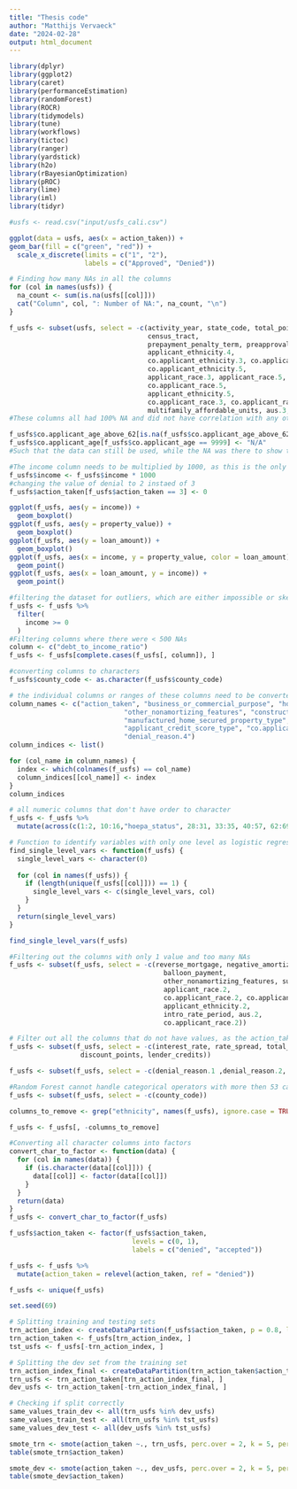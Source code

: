 ---
title: "Thesis code"
author: "Matthijs Vervaeck"
date: "2024-02-28"
output: html_document
---

```{r loading libraries load., cache = FALSE}
library(dplyr)
library(ggplot2)
library(caret)
library(performanceEstimation)
library(randomForest)
library(ROCR)
library(tidymodels)
library(tune)         
library(workflows)  
library(tictoc)
library(ranger)
library(yardstick)
library(h2o)
library(rBayesianOptimization)
library(pROC)
library(lime)
library(iml)
library(tidyr)
```

```{r loading the usfs datasets., cache = FALSE}
#usfs <- read.csv("input/usfs_cali.csv")
```

```{r action_taken plot., cache = FALSE}
ggplot(data = usfs, aes(x = action_taken)) +
geom_bar(fill = c("green", "red")) + 
  scale_x_discrete(limits = c("1", "2"),
                   labels = c("Approved", "Denied")) 
```

```{r conducting EDA., cache=FALSE}
# Finding how many NAs in all the columns
for (col in names(usfs)) {
  na_count <- sum(is.na(usfs[[col]]))
  cat("Column", col, ": Number of NA:", na_count, "\n")
}

```

```{r filtering redundant columns usfs dataset., cache=FALSE}
f_usfs <- subset(usfs, select = -c(activity_year, state_code, total_points_and_fees, lei,
                                   census_tract,
                                   prepayment_penalty_term, preapproval, applicant_ethnicity.3,
                                   applicant_ethnicity.4,
                                   co.applicant_ethnicity.3, co.applicant_ethnicity.4,
                                   co.applicant_ethnicity.5,
                                   applicant_race.3, applicant_race.5, applicant_race.4,
                                   co.applicant_race.5, 
                                   applicant_ethnicity.5,
                                   co.applicant_race.3, co.applicant_race.4,
                                   multifamily_affordable_units, aus.3, aus.4, aus.5))
#These columns all had 100% NA and did not have correlation with any other missing values. Some of the other columns did have correlation with each other. In the next step there will be data imputation. In addition, all columns of multiple applicants were deleted, as most of these did not have instances.

f_usfs$co.applicant_age_above_62[is.na(f_usfs$co.applicant_age_above_62)] <- "N/A"
f_usfs$co.applicant_age[f_usfs$co.applicant_age == 9999] <- "N/A"
#Such that the data can still be used, while the NA was there to show that there was no second applicant.

#The income column needs to be multiplied by 1000, as this is the only column which does not show thousends
f_usfs$income <- f_usfs$income * 1000
#changing the value of denial to 2 instaed of 3
f_usfs$action_taken[f_usfs$action_taken == 3] <- 0
```

```{r creating box and scatterplots, cache = FALSE}
ggplot(f_usfs, aes(y = income)) +
  geom_boxplot()
ggplot(f_usfs, aes(y = property_value)) +
  geom_boxplot()
ggplot(f_usfs, aes(y = loan_amount)) +
  geom_boxplot()
ggplot(f_usfs, aes(x = income, y = property_value, color = loan_amount)) +
  geom_point()
ggplot(f_usfs, aes(x = loan_amount, y = income)) +
  geom_point()
```

```{r filter for outliers, cache = FALSE}
#filtering the dataset for outliers, which are either impossible or skew the data significantly
f_usfs <- f_usfs %>%
  filter(
    income >= 0
  )
#Filtering columns where there were < 500 NAs
column <- c("debt_to_income_ratio")
f_usfs <- f_usfs[complete.cases(f_usfs[, column]), ]

#converting columns to characters
f_usfs$county_code <- as.character(f_usfs$county_code)
```

```{r finding column indices to convert to character, cache = FALSE}
# the individual columns or ranges of these columns need to be converted to character
column_names <- c("action_taken", "business_or_commercial_purpose", "hoepa_status", "negative_amortization",
                             "other_nonamortizing_features", "construction_method",
                             "manufactured_home_secured_property_type",
                             "applicant_credit_score_type", "co.applicant_sex_observed", "submission_of_application", 
                             "denial_reason.4")
column_indices <- list()

for (col_name in column_names) {
  index <- which(colnames(f_usfs) == col_name)
  column_indices[[col_name]] <- index
}
column_indices
```

```{r setting columns to character, cache = FALSE}
# all numeric columns that don't have order to character
f_usfs <- f_usfs %>%
  mutate(across(c(1:2, 10:16,"hoepa_status", 28:31, 33:35, 40:57, 62:69), as.character))
```

```{r finding all variables with only 1 value, cache = FALSE}
# Function to identify variables with only one level as logistic regression could not run with these columns
find_single_level_vars <- function(f_usfs) {
  single_level_vars <- character(0)  
  
  for (col in names(f_usfs)) {  
    if (length(unique(f_usfs[[col]])) == 1) { 
      single_level_vars <- c(single_level_vars, col)  
    }
  }
  return(single_level_vars)  
}

find_single_level_vars(f_usfs)

```

```{r filtering out the columns with only 1 value, cache = FALSE}
#Filtering out the columns with only 1 value and too many NAs
f_usfs <- subset(f_usfs, select = -c(reverse_mortgage, negative_amortization,
                                       balloon_payment, 
                                       other_nonamortizing_features, submission_of_application,
                                       applicant_race.2,
                                       co.applicant_race.2, co.applicant_ethnicity.2,
                                       applicant_ethnicity.2, 
                                       intro_rate_period, aus.2,
                                       co.applicant_race.2))
```

```{r filtering columns that don't have values for a_t = 2, cache = FALSE}
# Filter out all the columns that do not have values, as the action_taken is 'denied' (which is 2). As there cannot be an interest rate or amount of discount points paid when there has been no origination of the mortgage itself.
f_usfs <- subset(f_usfs, select = -c(interest_rate, rate_spread, total_loan_costs, origination_charges,
                  discount_points, lender_credits))
```

```{r removing denial reason as these predict perfectly}
f_usfs <- subset(f_usfs, select = -c(denial_reason.1 ,denial_reason.2, denial_reason.3, denial_reason.4, purchaser_type, hoepa_status))

#Random Forest cannot handle categorical operators with more then 53 categories
f_usfs <- subset(f_usfs, select = -c(county_code))
```

```{r removing variables regarding race or ethnicity}
columns_to_remove <- grep("ethnicity", names(f_usfs), ignore.case = TRUE)

f_usfs <- f_usfs[, -columns_to_remove]
```

```{r converting character to factor, cache = FALSE}
#Converting all character columns into factors
convert_char_to_factor <- function(data) {
  for (col in names(data)) {
    if (is.character(data[[col]])) {
      data[[col]] <- factor(data[[col]])
    }
  }
  return(data)
}
f_usfs <- convert_char_to_factor(f_usfs)
```

```{r adding labels to action taken, cache = FALSE}
f_usfs$action_taken <- factor(f_usfs$action_taken, 
                               levels = c(0, 1),
                               labels = c("denied", "accepted"))
```

```{r changing reference levels}
f_usfs <- f_usfs %>%
  mutate(action_taken = relevel(action_taken, ref = "denied"))
```

```{r checking duplicates}
f_usfs <- unique(f_usfs)
```

```{r splitting the dataset to trn + dev + tst with 80:10:10}
set.seed(69)

# Splitting training and testing sets
trn_action_index <- createDataPartition(f_usfs$action_taken, p = 0.8, list = FALSE)
trn_action_taken <- f_usfs[trn_action_index, ]
tst_usfs <- f_usfs[-trn_action_index, ]

# Splitting the dev set from the training set
trn_action_index_final <- createDataPartition(trn_action_taken$action_taken, p = 0.75, list = FALSE)
trn_usfs <- trn_action_taken[trn_action_index_final, ]
dev_usfs <- trn_action_taken[-trn_action_index_final, ]

# Checking if split correctly
same_values_train_dev <- all(trn_usfs %in% dev_usfs)
same_values_train_test <- all(trn_usfs %in% tst_usfs)
same_values_dev_test <- all(dev_usfs %in% tst_usfs)

```

```{r Smote for trn set}
smote_trn <- smote(action_taken ~., trn_usfs, perc.over = 2, k = 5, perc.under = 2)
table(smote_trn$action_taken)
```

```{r Smote for dev set}
smote_dev <- smote(action_taken ~., dev_usfs, perc.over = 2, k = 5, perc.under = 2)
table(smote_dev$action_taken)
```





